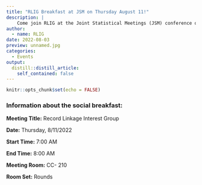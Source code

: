 ```yaml
---
title: "RLIG Breakfast at JSM on Thursday August 11!"
description: |
    Come join RLIG at the Joint Statistical Meetings (JSM) conference on Thursday, August 11, from 7:00 - 8:00 AM in room CC-210
author:
  - name: RLIG
date: 2022-08-03
preview: unnamed.jpg
categories:
  - Events
output:
  distill::distill_article:
    self_contained: false
---
```



```r
knitr::opts_chunk$set(echo = FALSE)
```


### Information about the social breakfast:

**Meeting Title:** Record Linkage Interest Group

**Date:** Thursday, 8/11/2022

**Start Time:** 7:00 AM

**End Time:** 8:00 AM

**Meeting Room:** CC- 210

**Room Set:** Rounds

